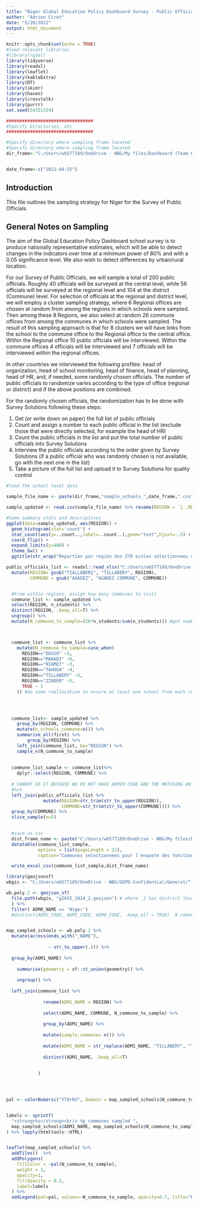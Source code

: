 ```yaml
---
title: "Niger Global Education Policy Dashboard Survey - Public Officials"
author: "Adrien Ciret"
date: "5/20/2022"
output: html_document
---
```


```r
knitr::opts_chunk$set(echo = TRUE)
#load relevant libraries
#library(rgdal)
library(tidyverse)
library(readxl)
library(leaflet)
library(kableExtra)
library(DT)
library(skimr)
library(haven)
library(crosstalk)
library(purrr)
set.seed(54351324)

#################################
#Specify Directories, etc
#################################

#Specify directory where sampling frame located
#Specify directory where sampling frame located
dir_frame<-"C:/Users/wb577189/OneDrive - WBG/My files/Dashboard (Team Folder)/Country_Work/Niger/Preparatory_work/Sampling/school/"


date_frame<-c("2022-04-25")

```

## Introduction

This file outlines the sampling strategy for Niger for the Survey of Public Officials.  

## General Notes on Sampling
The aim of the Global Education Policy Dashboard school survey is to produce nationally representative estimates, which will be able to detect changes in the indicators over time at a minimum power of 80% and with a 0.05 significance level.  We also wish to detect differences by urban/rural location. 


For our Survey of Public Officials, we will sample a total of 200 public officials.  Roughly 40 officials will be surveyed at the central level, while 56 officials will be surveyed at the regional level and 104 at the district (Commune) level.  For selection of officials at the regional and district level, we will employ a cluster sampling strategy, where 6 Regional offices are chosen at random from among the regions in which schools were sampled.  Then among these 8 Regions, we also select at random 26 commune offices from among the communes in which schools were sampled.  The result of this sampling approach is that for 8 clusters we will have links from the school to the commune office to the Regional office to the central office.  Within the Regional office 10 public officials will be interviewed.  Within the commune offices 4 officials will be interviewed and 7 officials will be interviewed within the regional offices.  

In other countries we interviewed the following profiles: head of organization, head of school monitoring, head of finance, head of planning, head of HR, and, if needed, some randomly chosen officials. The number of public officials to randomize varies according to the type of office (regional or district) and if the above positions are combined.

For the randomly chosen officials, the randomization has to be done with Survey Solutions following these steps:

  1.	Get (or write down on paper) the full list of public officials 
  2.	Count and assign a number to each public official in the list (exclude those that were directly selected, for example the head of HR)
  3.	Count the public officials in the list and put the total number of public officials into Survey Solutions 
  4.	Interview the public officials according to the order given by Survey Solutions (if a public official who was randomly chosen is not available, go with the next one in the list)
  5.	Take a picture of the full list and upload it to Survey Solutions for quality control

```r
#load the school level data

sample_file_name <- paste(dir_frame,"sample_schools_",date_frame,".csv", sep="")

sample_updated <- read.csv(sample_file_name) %>% rename(REGION = `ï..REGION`) %>% mutate(REGION=str_trim(str_to_upper(REGION)))

#Some summary stats and descriptives
ggplot(data=sample_updated, aes(REGION)) +
  geom_histogram(stat='count') +
  stat_count(aes(y=..count..,label=..count..),geom="text",hjust=-.5) +
  coord_flip() +
  expand_limits(y=400) +
  theme_bw() +
  ggtitle(str_wrap("Repartion par region des 270 ecoles selectionnees dans l'echantillon GEPD",55))

```


```r


public_officials_list <- readxl::read_xlsx("C:/Users/wb577189/OneDrive - WBG/My files/Dashboard (Team Folder)/Country_Work/Niger/Preparatory_work/Sampling/public_officials/LISTE_AGENT_CHAINE_PRIMAIRE.xlsx", sheet = 2) %>% 
  mutate(REGION= gsub("TIALLABERI", "TILLABERY", REGION),
         COMMUNE = gsub("AGADEZ", "AGADEZ COMMUNE", COMMUNE))



```


```r

  #From within regions, assign how many communes to visit
  commune_list <- sample_updated %>%
  select(REGION, n_students) %>% 
  distinct(REGION, .keep_all=T) %>% 
  ungroup() %>%
  mutate(N_commune_to_sample=(26*n_students/sum(n_students))) #get number of commune based on number of students in 4th grade



  commune_list <- commune_list %>% 
    mutate(N_commune_to_sample=case_when(
      REGION=="DOSSO" ~3,
      REGION=="MARADI" ~6,
      REGION=="NIAMEY" ~3,
      REGION=="TAHOUA" ~4,
      REGION=="TILLABERY" ~3,
      REGION=="ZINDER" ~5,
      TRUE ~ 1
    )) #do some reallocation to ensure at least one school from each region



    
  commune_list<- sample_updated %>%
    group_by(REGION, COMMUNE) %>%
    mutate(n_schools_commune=n()) %>%
    summarise_all(first) %>%
        group_by(REGION) %>%
    left_join(commune_list, by="REGION") %>%
    sample_n(N_commune_to_sample) 
  
  
  commune_list_sample <- commune_list%>%
    dplyr::select(REGION, COMMUNE) %>% 
  
  # CANNOT DO IT BECAUSE WE DO NOT HAVE ADMIN CODE AND THE MATCHING ON STRING IS INEFFICIENT 
  #%>%
  left_join(public_officials_list %>%
              mutate(REGION=str_trim(str_to_upper(REGION)),
                     COMMUNE=str_trim(str_to_upper(COMMUNE)))) %>%
  group_by(COMMUNE) %>%
  slice_sample(n=5)

  
  #save as csv
  dist_frame_name <- paste("C:/Users/wb577189/OneDrive - WBG/My files/Dashboard (Team Folder)/Country_Work/Niger/Preparatory_work/Sampling/public_officials/communes_sample_",Sys.Date(),".csv", sep="")
  datatable(commune_list_sample,
            options = list(pageLength = 21),
            caption="Communes selectionnees pour l'enquete des fonctionnaires")

  write_excel_csv(commune_list_sample,dist_frame_name) 

```





```r
library(geojsonsf)
wbgis <- "C:/Users/wb577189/OneDrive - WBG/GEPD-Confidential/General/"

wb.poly.2 <- geojson_sf(
  file.path(wbgis, "g2015_2014_2.geojson") # where _2 has district level polys
  ) %>%
  filter( ADM0_NAME == 'Niger')
  #distinct(ADM2_CODE, ADM1_CODE, ADM0_CODE, .keep_all = TRUE)  # remove any possible duplicates


map_sampled_schools <- wb.poly.2 %>% 
  mutate(across(ends_with("_NAME"),
                
                ~ str_to_upper(.))) %>% 
  
  group_by(ADM1_NAME) %>% 
  
    summarise(geometry = sf::st_union(geometry)) %>%
  
    ungroup() %>% 
  
  left_join(commune_list %>% 
              
              rename(ADM1_NAME = REGION) %>% 
              
              select(ADM1_NAME, COMMUNE, N_commune_to_sample) %>% 
              
              group_by(ADM1_NAME) %>% 
              
              mutate(sample_commune= n()) %>% 
              
              mutate(ADM1_NAME = str_replace(ADM1_NAME, "TILLABERY", "TILLABERI")) %>% 
              
              distinct(ADM1_NAME, .keep_all=T) 
              
        
            )




pal <- colorNumeric("YlOrRd", domain = map_sampled_schools$N_commune_to_sample)


labels <- sprintf(
  "<strong>%s</strong><br/> %g communes sampled ",
  map_sampled_schools$ADM1_NAME, map_sampled_schools$N_commune_to_sample
) %>% lapply(htmltools::HTML)


leaflet(map_sampled_schools) %>% 
  addTiles()  %>%
  addPolygons(
    fillColor = ~pal(N_commune_to_sample),
    weight = 1,
    opacity=1,
    fillOpacity = 0.2,
    label=labels
  ) %>%
  addLegend(pal=pal, values=~N_commune_to_sample, opacity=0.7, title="N Sampled Communes", position="bottomright")


```

 
